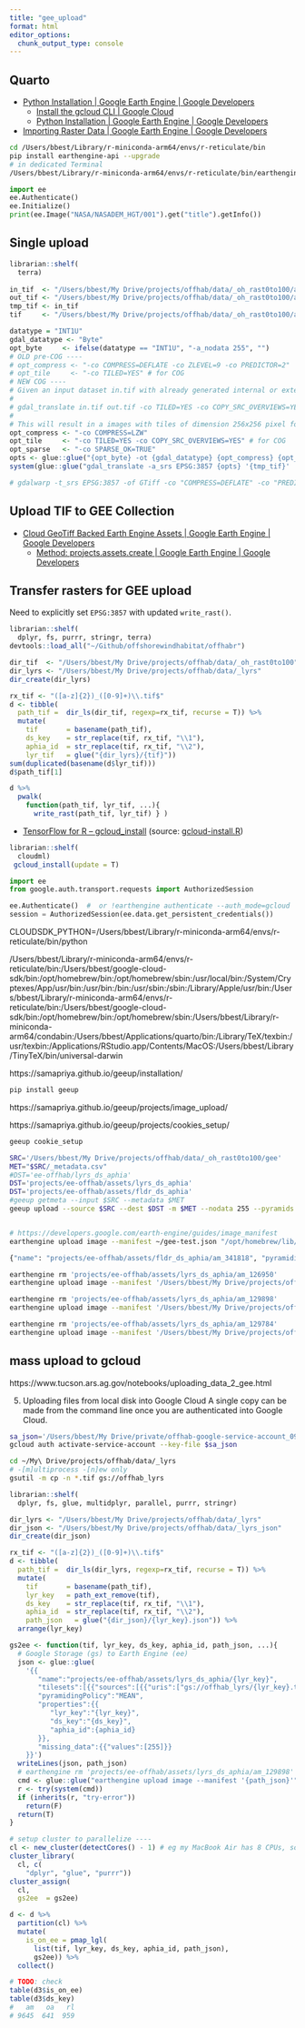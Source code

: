 ```yaml
---
title: "gee_upload"
format: html
editor_options: 
  chunk_output_type: console
---
```


## Quarto

* [Python Installation | Google Earth Engine | Google Developers](https://developers.google.com/earth-engine/guides/python_install)
  * [Install the gcloud CLI | Google Cloud](https://cloud.google.com/sdk/docs/install)
  * [Python Installation | Google Earth Engine | Google Developers](https://developers.google.com/earth-engine/guides/python_install)
* [Importing Raster Data | Google Earth Engine | Google Developers](https://developers.google.com/earth-engine/guides/image_upload)
```bash
cd /Users/bbest/Library/r-miniconda-arm64/envs/r-reticulate/bin
pip install earthengine-api --upgrade
# in dedicated Terminal
/Users/bbest/Library/r-miniconda-arm64/envs/r-reticulate/bin/earthengine/earthengine authenticate
```

```python
import ee
ee.Authenticate()
ee.Initialize()
print(ee.Image("NASA/NASADEM_HGT/001").get("title").getInfo())
```

## Single upload

```r
librarian::shelf(
  terra)
  
in_tif  <- "/Users/bbest/My Drive/projects/offhab/data/_oh_rast0to100/am/am_137098.tif"
out_tif <- "/Users/bbest/My Drive/projects/offhab/data/_oh_rast0to100/am_137098_a.tif"
tmp_tif <- in_tif
tif     <- "/Users/bbest/My Drive/projects/offhab/data/_oh_rast0to100/am_137098_b.tif"

datatype = "INT1U"
gdal_datatype <- "Byte"
opt_byte     <- ifelse(datatype == "INT1U", "-a_nodata 255", "")
# OLD pre-COG ----
# opt_compress <- "-co COMPRESS=DEFLATE -co ZLEVEL=9 -co PREDICTOR=2"
# opt_tile     <- "-co TILED=YES" # for COG
# NEW COG ----
# Given an input dataset in.tif with already generated internal or external overviews, a cloud optimized GeoTIFF (COG) can be generated with:
# 
# gdal_translate in.tif out.tif -co TILED=YES -co COPY_SRC_OVERVIEWS=YES -co COMPRESS=LZW
# 
# This will result in a images with tiles of dimension 256x256 pixel for main resolution, and 128x128 tiles for overviews.
opt_compress <- "-co COMPRESS=LZW"
opt_tile     <- "-co TILED=YES -co COPY_SRC_OVERVIEWS=YES" # for COG
opt_sparse   <- "-co SPARSE_OK=TRUE"
opts <- glue::glue("{opt_byte} -ot {gdal_datatype} {opt_compress} {opt_tile} {opt_sparse}")
system(glue::glue("gdal_translate -a_srs EPSG:3857 {opts} '{tmp_tif}' '{tif}'"))

# gdalwarp -t_srs EPSG:3857 -of GTiff -co "COMPRESS=DEFLATE" -co "PREDICTOR=2" $in_tif $out_tif
```

## Upload TIF to GEE Collection

* [Cloud GeoTiff Backed Earth Engine Assets | Google Earth Engine | Google Developers](https://developers.google.com/earth-engine/Earth_Engine_asset_from_cloud_geotiff)
  * [Method: projects.assets.create | Google Earth Engine | Google Developers](https://developers.google.com/earth-engine/reference/rest/v1alpha/projects.assets/create)

## Transfer rasters for GEE upload

Need to explicitly set `EPSG:3857` with updated `write_rast()`.

```r
librarian::shelf(
  dplyr, fs, purrr, stringr, terra)
devtools::load_all("~/Github/offshorewindhabitat/offhabr")

dir_tif  <- "/Users/bbest/My Drive/projects/offhab/data/_oh_rast0to100"
dir_lyrs <- "/Users/bbest/My Drive/projects/offhab/data/_lyrs"
dir_create(dir_lyrs)

rx_tif <- "([a-z]{2})_([0-9]+)\\.tif$"
d <- tibble(
  path_tif =  dir_ls(dir_tif, regexp=rx_tif, recurse = T)) %>%
  mutate(
    tif       = basename(path_tif),
    ds_key    = str_replace(tif, rx_tif, "\\1"),
    aphia_id  = str_replace(tif, rx_tif, "\\2"),
    lyr_tif   = glue("{dir_lyrs}/{tif}"))
sum(duplicated(basename(d$lyr_tif)))
d$path_tif[1]

d %>% 
  pwalk(
    function(path_tif, lyr_tif, ...){
      write_rast(path_tif, lyr_tif) } )
```

* [TensorFlow for R – gcloud\_install](https://tensorflow.rstudio.com/reference/cloudml/gcloud_install) (source: [gcloud-install.R](https://github.com/rstudio/cloudml/blob/main/R/gcloud-install.R))

```r
librarian::shelf(
  cloudml)
 gcloud_install(update = T) 
```


```python
import ee
from google.auth.transport.requests import AuthorizedSession

ee.Authenticate()  #  or !earthengine authenticate --auth_mode=gcloud
session = AuthorizedSession(ee.data.get_persistent_credentials())
```

CLOUDSDK_PYTHON=/Users/bbest/Library/r-miniconda-arm64/envs/r-reticulate/bin/python

/Users/bbest/Library/r-miniconda-arm64/envs/r-reticulate/bin:/Users/bbest/google-cloud-sdk/bin:/opt/homebrew/bin:/opt/homebrew/sbin:/usr/local/bin:/System/Cryptexes/App/usr/bin:/usr/bin:/bin:/usr/sbin:/sbin:/Library/Apple/usr/bin:/Users/bbest/Library/r-miniconda-arm64/envs/r-reticulate/bin:/Users/bbest/google-cloud-sdk/bin:/opt/homebrew/bin:/opt/homebrew/sbin:/Users/bbest/Library/r-miniconda-arm64/condabin:/Users/bbest/Applications/quarto/bin:/Library/TeX/texbin:/usr/texbin:/Applications/RStudio.app/Contents/MacOS:/Users/bbest/Library/TinyTeX/bin/universal-darwin


https://samapriya.github.io/geeup/installation/
```bash
pip install geeup
```

https://samapriya.github.io/geeup/projects/image_upload/

https://samapriya.github.io/geeup/projects/cookies_setup/

```bash
geeup cookie_setup
```

```bash
SRC='/Users/bbest/My Drive/projects/offhab/data/_oh_rast0to100/gee'
MET="$SRC/_metadata.csv"
#DST='ee-offhab/lyrs_ds_aphia'
DST='projects/ee-offhab/assets/lyrs_ds_aphia'
DST='projects/ee-offhab/assets/fldr_ds_aphia'
#geeup getmeta --input $SRC --metadata $MET
geeup upload --source $SRC --dest $DST -m $MET --nodata 255 --pyramids MEAN


# https://developers.google.com/earth-engine/guides/image_manifest
earthengine upload image --manifest ~/gee-test.json "/opt/homebrew/lib/python3.10/site-packages/geeup/data.json"

{"name": "projects/ee-offhab/assets/fldr_ds_aphia/am_341818", "pyramidingPolicy": "MEAN", "properties": {"xsize": 14678, "ysize": 7183, "num_bands": 1, "id_no": "am_341818"}, "missing_data": {"values": [255]}}%      

earthengine rm 'projects/ee-offhab/assets/lyrs_ds_aphia/am_126950'
earthengine upload image --manifest '/Users/bbest/My Drive/projects/offhab/data/_oh_rast0to100/gee-manifest_am_126950.json'

earthengine rm 'projects/ee-offhab/assets/lyrs_ds_aphia/am_129898'
earthengine upload image --manifest '/Users/bbest/My Drive/projects/offhab/data/_oh_rast0to100/gee-manifest_am_129898.json'

earthengine rm 'projects/ee-offhab/assets/lyrs_ds_aphia/am_129784'
earthengine upload image --manifest '/Users/bbest/My Drive/projects/offhab/data/_oh_rast0to100/gee-manifest_am_129784.json'
```

## mass upload to gcloud

https://www.tucson.ars.ag.gov/notebooks/uploading_data_2_gee.html

5. Uploading files from local disk into Google Cloud
A single copy can be made from the command line once you are authenticated into Google Cloud.

```bash
sa_json='/Users/bbest/My Drive/private/offhab-google-service-account_09e7228ac965.json'
gcloud auth activate-service-account --key-file $sa_json

cd ~/My\ Drive/projects/offhab/data/_lyrs
# -[m]ultiprocess -[n]ew only
gsutil -m cp -n *.tif gs://offhab_lyrs
```

```r
librarian::shelf(
  dplyr, fs, glue, multidplyr, parallel, purrr, stringr)

dir_lyrs <- "/Users/bbest/My Drive/projects/offhab/data/_lyrs"
dir_json <- "/Users/bbest/My Drive/projects/offhab/data/_lyrs_json"
dir_create(dir_json)

rx_tif <- "([a-z]{2})_([0-9]+)\\.tif$"
d <- tibble(
  path_tif =  dir_ls(dir_lyrs, regexp=rx_tif, recurse = T)) %>%
  mutate(
    tif       = basename(path_tif),
    lyr_key   = path_ext_remove(tif),
    ds_key    = str_replace(tif, rx_tif, "\\1"),
    aphia_id  = str_replace(tif, rx_tif, "\\2"),
    path_json   = glue("{dir_json}/{lyr_key}.json")) %>% 
  arrange(lyr_key)

gs2ee <- function(tif, lyr_key, ds_key, aphia_id, path_json, ...){
  # Google Storage (gs) to Earth Engine (ee)
  json <- glue::glue(
    '{{
       "name":"projects/ee-offhab/assets/lyrs_ds_aphia/{lyr_key}",
       "tilesets":[{{"sources":[{{"uris":["gs://offhab_lyrs/{lyr_key}.tif"]}}]}}],
       "pyramidingPolicy":"MEAN",
       "properties":{{
          "lyr_key":"{lyr_key}",
          "ds_key":"{ds_key}",
          "aphia_id":{aphia_id}
       }},
       "missing_data":{{"values":[255]}}
    }}')
  writeLines(json, path_json)
  # earthengine rm 'projects/ee-offhab/assets/lyrs_ds_aphia/am_129898'
  cmd <- glue::glue("earthengine upload image --manifest '{path_json}'")
  r <- try(system(cmd))
  if (inherits(r, "try-error"))
    return(F)
  return(T)
}

# setup cluster to parallelize ----
cl <- new_cluster(detectCores() - 1) # eg my MacBook Air has 8 CPUs, so 7 cores used
cluster_library(
  cl, c(
    "dplyr", "glue", "purrr"))
cluster_assign(
  cl,
  gs2ee  = gs2ee)

d <- d %>%
  partition(cl) %>%
  mutate(
    is_on_ee = pmap_lgl(
      list(tif, lyr_key, ds_key, aphia_id, path_json),
      gs2ee)) %>% 
  collect()

# TODO: check
table(d3$is_on_ee)
table(d3$ds_key)
#   am   oa   rl 
# 9645  641  959
```

